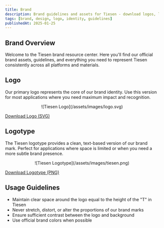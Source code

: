 ```yaml
---
title: Brand
description: Brand guidelines and assets for Tiesen - download logos, learn about our visual identity, and explore our brand standards.
tags: [brand, design, logo, identity, guidelines]
publishedAt: 2025-01-25
---
```


## Brand Overview

Welcome to the Tiesen brand resource center. Here you'll find our official brand assets, guidelines, and everything you need to represent Tiesen consistently across all platforms and materials.

## Logo

Our primary logo represents the core of our brand identity. Use this version for most applications where you need maximum impact and recognition.

<div align="center">![Tiesen Logo](/assets/images/logo.svg)</div>

[Download Logo (SVG)](/assets/images/logo.svg)

## Logotype

The Tiesen logotype provides a clean, text-based version of our brand mark. Perfect for applications where space is limited or when you need a more subtle brand presence.

<div align="center">![Tiesen Logotype](/assets/images/tiesen.png)</div>

[Download Logotype (PNG)](/assets/images/tiesen.png)

## Usage Guidelines

- Maintain clear space around the logo equal to the height of the "T" in Tiesen
- Never stretch, distort, or alter the proportions of our brand marks
- Ensure sufficient contrast between the logo and background
- Use official brand colors when possible
